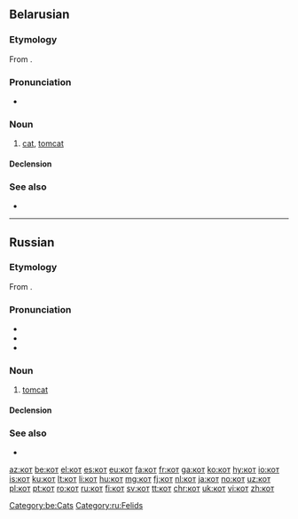 {{also|kot|Kot|köt|kòt}}
==Belarusian==
{{wikipedia|lang=be}}

===Etymology===
From {{etyl|sla-pro|be}} {{m|sla-pro|*kotъ}}.

===Pronunciation===
* {{audio|Be-кот.ogg|Audio}}

===Noun===
{{be-noun|g=m|tr=kot|a=a}}

# [[cat]], [[tomcat]]

====Declension====
{{be-decl-noun|кот|каты́|ката́|като́ў|кату́|ката́м|ката́|като́ў|като́м|ката́мі|кату́|ката́х}}

===See also===
* {{l|be|кошка}}

[[Category:be:Cats]]

----

==Russian==

===Etymology===
From {{etyl|sla-pro|ru}} {{m|sla-pro|*kotъ}}.

===Pronunciation===
* {{IPA|/kot/|lang=ru}}
* {{audio|Ru-кот.ogg|audio|lang=ru}}
* {{homophones|код|lang=ru}}

===Noun===
{{ru-noun|кот|m-an|f=ко́шка}}

# [[tomcat]]
#: {{ux|ru|'''кот''' в сапогах|Puss in Boots|inline=1}}
#: {{ux|ru|'''кот''' наплакал|nothing to speak of (next to nothing)|inline=1}}
#: {{ux|ru|Не всё '''коту''' масленица, придёт и вели́кий пост.|All good things must come to an end; You have to take the rough with the smooth.}}
#: {{ux|ru|купи́ть '''кота''' в мешке|to buy a pig in a poke|inline=1}}

====Declension====
{{ru-noun-2|кот|anim=1}}

===See also===
* {{l|ru|ко́шка}}

[[Category:ru:Felids]]

[[az:кот]]
[[be:кот]]
[[el:кот]]
[[es:кот]]
[[eu:кот]]
[[fa:кот]]
[[fr:кот]]
[[ga:кот]]
[[ko:кот]]
[[hy:кот]]
[[io:кот]]
[[is:кот]]
[[ku:кот]]
[[lt:кот]]
[[li:кот]]
[[hu:кот]]
[[mg:кот]]
[[fj:кот]]
[[nl:кот]]
[[ja:кот]]
[[no:кот]]
[[uz:кот]]
[[pl:кот]]
[[pt:кот]]
[[ro:кот]]
[[ru:кот]]
[[fi:кот]]
[[sv:кот]]
[[tt:кот]]
[[chr:кот]]
[[uk:кот]]
[[vi:кот]]
[[zh:кот]]